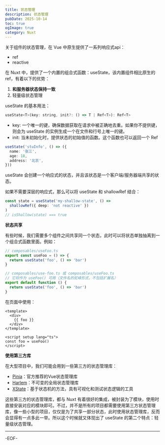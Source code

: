 ```yaml
---
title: 状态管理
description: 状态管理
pubDate: 2025-10-14
toc: true
ogImage: true
category: Nuxt
---
```


关于组件的状态管理，在 Vue 中原生提供了一系列响应式api：

- ref
- reactive

在 Nuxt 中，提供了一个内置的组合式函数：useState，该内置组件相比原生的 ref，有着以下的优势：

1. **和服务器状态保持一致**
2. 轻量级状态管理

useState 的基本用法：

```js
useState<T>(key: string, init?: () => T | Ref<T>): Ref<T>
```

- key: 一个唯一的键，确保数据获取在请求中被正确地去重。如果你不提供键，则会为 useState 的实例生成一个在文件和行号上唯一的键。
- init: 当未初始化时，提供状态的初始值的函数。这个函数也可以返回一个 Ref

```ts
useState('stuInfo', () => ({
  name: '张三',
  age: 18,
  address: '北京',
}))
```

useState 会创建一个响应式的状态，并且该状态是一个客户端/服务器端共享的状态。

如果不需要深层的响应式，那么可以将 useState 和 shallowRef 结合：

```ts
const state = useState('my-shallow-state', () =>
  shallowRef({ deep: 'not reactive' })
)
// isShallow(state) === true
```

**状态共享**

有些时候，我们需要多个组件之间共享同一个状态，此时可以将状态单独抽离到一个组合式函数里面。例如：

```ts
// composables/useFoo.ts
export const useFoo = () => {
  return useState('foo', () => 'bar')
}
```

```ts
// composables/use-foo.ts 或 composables/useFoo.ts
// 它将作为 useFoo() 可用（文件名的驼峰形式，不包括扩展名）
export default function () {
  return useState('foo', () => 'bar')
}
```

在页面中使用：

```vue
<template>
  <div>
    {{ foo }}
  </div>
</template>

<script setup lang="ts">
const foo = useFoo()
</script>
```

**使用第三方库**

在大型项目中，我们可能会用到一些第三方的状态管理库：

- [Pinia](https://nuxt.com/modules/pinia)：官方推荐的Vue状态管理库
- [Harlem](https://nuxt.com/modules/harlem)：不可变的全局状态管理库
- [XState](https://nuxt.com/modules/xstate)：基于状态机的方法，具有可视化和测试状态逻辑的工具

这些第三方的状态管理库，都与 Nuxt 有着很好的集成，被封装为了模块，使用时直接安装对应的模块即可。不过，并不是所有的项目都需要使用第三方状态管理库，像一些小型的项目，仅仅是为了共享一部分状态，此时使用状态管理库，反而会显得有一点多此一举。所以这个时候就又体现出了 useState 的第二个特点：轻量级状态管理。

---

-EOF-
